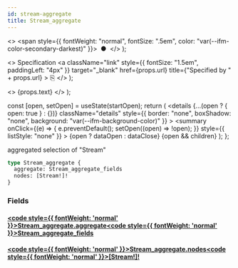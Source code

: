 ```yaml
---
id: stream-aggregate
title: Stream_aggregate
---
```


<head>
  <meta content="noindex" name="robots" />
  <meta charset="utf-8" />
</head>

  <>
    <span style={{ fontWeight: "normal", fontSize: ".5em", color: "var(--ifm-color-secondary-darkest)" }}>
      &nbsp;●&nbsp;
    </span>
  </>
);

  <>
    Specification
    <a
      className="link"
      style={{ fontSize: "1.5em", paddingLeft: "4px" }}
      target="_blank"
      href={props.url}
      title={"Specified by " + props.url}
    >
      ⎘
    </a>
  </>
);

  <>
    <span className={props.class}>{props.text}</span>
  </>
);


  const [open, setOpen] = useState(startOpen);
  return (
    <details
      {...(open ? { open: true } : {})}
      className="details"
      style={{ border: "none", boxShadow: "none", background: "var(--ifm-background-color)" }}
    >
      <summary
        onClick={(e) => {
          e.preventDefault();
          setOpen((open) => !open);
        }}
        style={{ listStyle: "none" }}
      >
        {open ? dataOpen : dataClose}
      </summary>
      {open && children}
    </details>
  );
};

aggregated selection of "Stream"

```graphql
type Stream_aggregate {
  aggregate: Stream_aggregate_fields
  nodes: [Stream!]!
}
```

### Fields

#### [<code style={{ fontWeight: 'normal' }}>Stream_aggregate.<b>aggregate</b></code>](#)<Bullet />[<code style={{ fontWeight: 'normal' }}><b>Stream_aggregate_fields</b></code>](/docs/api/lockup/graphql/envio/objects/stream-aggregate-fields.mdx) <Badge class="badge badge--secondary " text="object"/>

#### [<code style={{ fontWeight: 'normal' }}>Stream_aggregate.<b>nodes</b></code>](#)<Bullet />[<code style={{ fontWeight: 'normal' }}><b>[Stream!]!</b></code>](/docs/api/lockup/graphql/envio/objects/stream.mdx) <Badge class="badge badge--secondary badge--non_null" text="non-null"/> <Badge class="badge badge--secondary " text="object"/>
